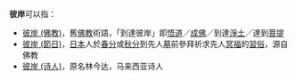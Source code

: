 '''彼岸'''可以指：

* [[彼岸_(佛教)|彼岸 (佛教)]]，舊[[佛教|佛教]]術語，「到達彼岸」即[[悟道|悟道]]／[[成佛|成佛]]／到達[[淨土|淨土]]／達到[[菩提|菩提]]
* [[彼岸_(節日)|彼岸 (節日)]]，[[日本|日本]]人於[[春分|春分]]或[[秋分|秋分]]到先人[[墓|墓]]前參拜祈求先人[[冥福|冥福]]的[[習俗|習俗]]，源自佛教
* [[彼岸_(诗人)|彼岸 (诗人)]]，原名林今达，马来西亚诗人

{{disambig|cat=二字消歧义}}